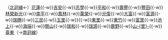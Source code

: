 （[[北迴線]]←）[[花蓮車站|花蓮]]{{-w}}[[吉安車站|吉安]]{{-w}}[[志學車站|志學]]{{-w}}[[平和車站 (台灣)|平和]]{{-w}}[[壽豐車站|壽豐]]{{-w}}[[豐田車站 (台灣)|豐田]]{{-w}}[[林榮新光車站|林榮新光]]{{-w}}[[南平車站 (臺灣)|南平]]{{-w}}[[鳳林車站|鳳林]]{{-w}}[[萬榮車站|萬榮]]{{-w}}[[光復車站|光復]]{{-w}}[[大富車站|大富]]{{-w}}[[富源車站|富源]]{{-w}}[[瑞穗車站 (臺灣)|瑞穗]]{{-w}}[[三民車站|三民]]{{-w}}[[玉里車站|玉里]]{{-w}}''[[長良車站|{{Color|#888|長良}}]]''{{-w}}[[東里車站|東里]]{{-w}}[[東竹車站|東竹]]{{-w}}[[富里車站|富里]]{{-w}}[[池上車站 (臺灣)|池上]]{{-w}}[[海端車站|海端]]{{-w}}[[關山車站 (臺灣)|關山]]{{-w}}[[瑞和車站|瑞和]]{{-w}}[[瑞源車站|瑞源]]{{-w}}[[鹿野車站|鹿野]]{{-w}}[[山里車站|山-{里}-]]{{-w}}[[臺東車站|臺東]]（→[[南迴線]]）